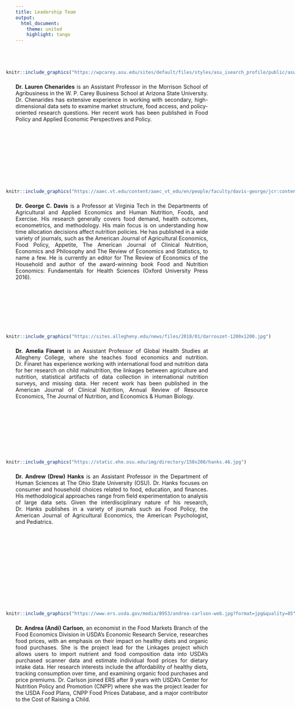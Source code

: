 ---
title: Leadership Team
output:
  html_document:
    theme: united
    highlight: tango
---
<style>
body {
text-align: justify}
</style>

<br>
<br>

<div style= "float:left;position: relative; right: 25px; top: -7px;">
```{r echo=FALSE, out.width="200px", fig.align='left'}

knitr::include_graphics("https://wpcarey.asu.edu/sites/default/files/styles/asu_isearch_profile/public/asu_isearch_photos/3153292.jpg?itok=uGyaUi-M")

```
</div>


**Dr. Lauren Chenarides** is an Assistant Professor in the Morrison School of Agribusiness in the W. P. Carey Business School at Arizona State University. Dr. Chenarides has extensive experience in working with secondary, high-dimensional data sets to examine market structure, food access, and policy-oriented research questions. Her recent work has been published in Food Policy and Applied Economic Perspectives and Policy. 

<br>
<br>
<br>
<br>
<br>
<br>
<br>
<br>
<br>
<div style= "float:left;position: relative; right: 25px; top: -7px;">
```{r echo=FALSE, out.width="200px", fig.align='left'}

knitr::include_graphics("https://aaec.vt.edu/content/aaec_vt_edu/en/people/faculty/davis-george/jcr:content/bio-image.transform/l-medium/image.jpg")

```
</div>


**Dr. George C. Davis** is a Professor at Virginia Tech in the Departments of Agricultural and Applied Economics and Human Nutrition, Foods, and Exercise. His research generally covers food demand, health outcomes, econometrics, and methodology. His main focus is on understanding how time allocation decisions affect nutrition policies. He has published in a wide variety of journals, such as the American Journal of Agricultural Economics, Food Policy, Appetite, The American Journal of Clinical Nutrition,  Economics and Philosophy and The Review of Economics and Statistics, to name a few. He is currently an editor for The Review of Economics of the Household and author of the award-winning book Food and Nutrition Economics: Fundamentals for Health Sciences (Oxford University Press 2016). 

<br>
<br>
<br>
<br>
<br>
<br>
<br>
<div style= "float:left;position: relative; right: 25px; top: -7px;">
```{r echo=FALSE, out.width="200px", fig.align='left'}

knitr::include_graphics("https://sites.allegheny.edu/news/files/2018/01/darrouzet-1200x1200.jpg")

```
</div>


**Dr. Amelia Finaret** is an Assistant Professor of Global Health Studies at Allegheny College, where she teaches food economics and nutrition. Dr. Finaret has experience working with international food and nutrition data for her research on child malnutrition, the linkages between agriculture and nutrition, statistical artifacts of data collection in international nutrition surveys, and missing data. Her recent work has been published in the American Journal of Clinical Nutrition, Annual Review of Resource Economics, The Journal of Nutrition, and Economics & Human Biology.
  
<br>
<br>
<br>
<br>
<br>
<br>
<br>
<br>
<div style= "float:left;position: relative; right: 25px; top: -7px;">
```{r echo=FALSE, out.width="200px", fig.align='left'}

knitr::include_graphics("https://static.ehe.osu.edu/img/directory/150x200/hanks.46.jpg")

```
</div>


**Dr. Andrew (Drew) Hanks** is an Assistant Professor in the Department of Human Sciences at The Ohio State University (OSU). Dr. Hanks focuses on consumer and household choices related to food, education, and finances. His methodological approaches range from field experimentation to analysis of large data sets. Given the interdisciplinary nature of his research, Dr. Hanks publishes in a variety of journals such as Food Policy, the American Journal of Agricultural Economics, the American Psychologist, and Pediatrics. 

<br>
<br>
<br>
<br>
<br>
<br>
<br>
<br>
<br>
<br>
<br>
<br>
<div style= "float:left;position: relative; right: 25px; top: -7px;">
```{r echo=FALSE, out.width="200px", fig.align='left'}

knitr::include_graphics("https://www.ers.usda.gov/media/8953/andrea-carlson-web.jpg?format=jpg&quality=85")

```
</div>


 
**Dr. Andrea (Andi) Carlson**, an economist in the Food Markets Branch of the Food Economics Division in USDA’s Economic Research Service, researches food prices, with an emphasis on their impact on healthy diets and organic food purchases. She is the project lead for the Linkages project which allows users to import nutrient and food composition data into USDA’s purchased scanner data and estimate individual food prices for dietary intake data. Her research interests include the affordability of healthy diets, tracking consumption over time, and examining organic food purchases and price premiums. Dr. Carlson joined ERS after 9 years with USDA’s Center for Nutrition Policy and Promotion (CNPP) where she was the project leader for the USDA Food Plans, CNPP Food Prices Database, and a major contributor to the Cost of Raising a Child.

